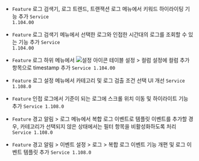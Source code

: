 
- <code class="Feature">Feature</code> <span class="uitext">로그 검색기</span>, <span class="uitext">로그 트렌드</span>, <span class="uitext">트랜잭션 로그</span> 메뉴에서 키워드 하이라이팅 기능 추가 <code class='changelog-service'>Service 1.104.00​</code>

- <code class="Feature">Feature</code> <span class="uitext">로그 검색기</span> 메뉴에서 선택한 로그와 인접한 시간대의 로그를 조회할 수 있는 기능 추가 <code class='changelog-service'>Service 1.104.00​</code>

- <code class="Feature">Feature</code> <span class="uitext">로그</span> 하위 메뉴에서 <img src="/img/ico-setting.svg" alt="설정 아이콘"> <span class="uitext">테이블 설정</span> &gt; <span class="uitext">컬럼 설정</span>에 <span class="uitext">컬럼 추가</span> 항목으로 <span class="uitext">timestamp</span> 추가 <code class='changelog-service'>Service 1.104.00​</code>

- <code class="Feature">Feature</code> <span class="uitext">로그 설정</span> 메뉴에서 카테고리 및 로그 검출 조건 선택 UI 개선 <code class='changelog-service'>Service 1.108.0​</code>

- <code class="Feature">Feature</code> 인접 로그에서 기준이 되는 로그에 스크롤 위치 이동 및 하이라이트 기능 추가 <code class='changelog-service'>Service 1.108.0​</code>

- <code class="Feature">Feature</code> <span class="uitext">경고 알림</span> &gt; <span class="uitext">로그</span> 메뉴에서 <span class="uitext">복합 로그 이벤트</span>로 템플릿 이벤트를 추가할 경우, 카테고리가 선택되지 않은 상태에서는 필터 항목을 비활성화하도록 처리 <code class='changelog-service'>Service 1.108.0​</code>

- <code class="Feature">Feature</code> <span class="uitext">경고 알림</span> &gt; <span class="uitext">이벤트 설정</span> &gt; <span class="uitext">로그</span> &gt; <span class="uitext">복합 로그 이벤트</span> 기능 개편 및 로그 이벤트 템플릿 추가 <code class='changelog-service'>Service 1.108.0​</code>

